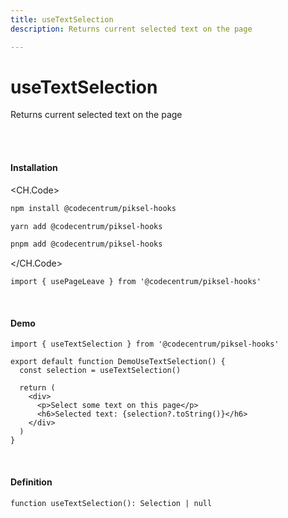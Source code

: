 ```yaml
---
title: useTextSelection
description: Returns current selected text on the page

---
```


# useTextSelection

Returns current selected text on the page


<br />
<br />

#### Installation

<CH.Code>
```bash npm
npm install @codecentrum/piksel-hooks
```

```bash yarn
yarn add @codecentrum/piksel-hooks
```

```bash pnpm
pnpm add @codecentrum/piksel-hooks
```

</CH.Code>

```tsx page.tsx
import { usePageLeave } from '@codecentrum/piksel-hooks'
```

<br />

#### Demo

<DemoUseTextSelection />

```tsx page.tsx
import { useTextSelection } from '@codecentrum/piksel-hooks'

export default function DemoUseTextSelection() {
  const selection = useTextSelection()

  return (
    <div>
      <p>Select some text on this page</p>
      <h6>Selected text: {selection?.toString()}</h6>
    </div>
  )
}
```

<br />

#### Definition

```tsx
function useTextSelection(): Selection | null
```
